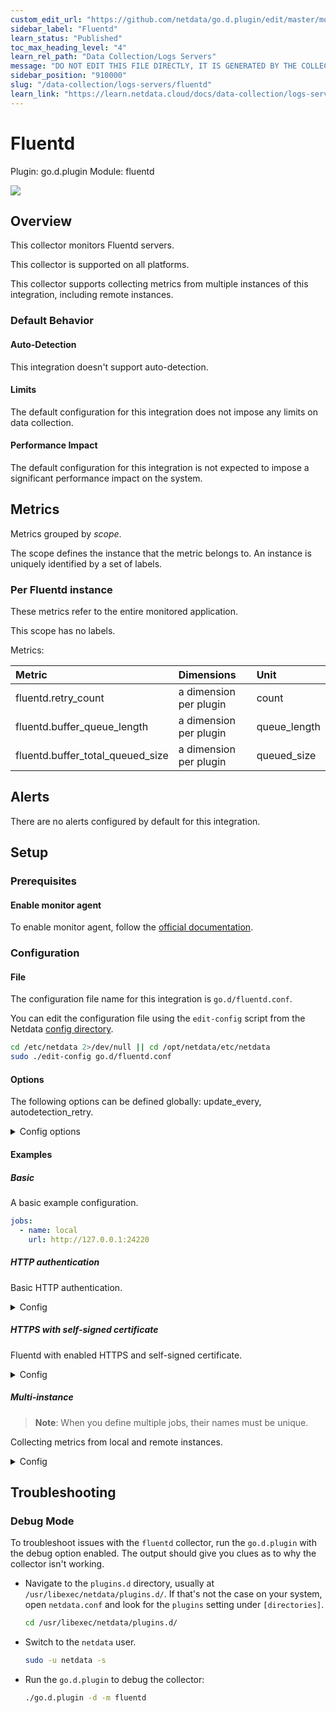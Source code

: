 ```yaml
---
custom_edit_url: "https://github.com/netdata/go.d.plugin/edit/master/modules/fluentd/metadata.yaml"
sidebar_label: "Fluentd"
learn_status: "Published"
toc_max_heading_level: "4"
learn_rel_path: "Data Collection/Logs Servers"
message: "DO NOT EDIT THIS FILE DIRECTLY, IT IS GENERATED BY THE COLLECTOR'S metadata.yaml FILE"
sidebar_position: "910000"
slug: "/data-collection/logs-servers/fluentd"
learn_link: "https://learn.netdata.cloud/docs/data-collection/logs-servers/fluentd"
---
```



# Fluentd

Plugin: go.d.plugin
Module: fluentd

<img src="https://img.shields.io/badge/maintained%20by-Netdata-%2300ab44" />

## Overview

This collector monitors Fluentd servers.




This collector is supported on all platforms.

This collector supports collecting metrics from multiple instances of this integration, including remote instances.


### Default Behavior

#### Auto-Detection

This integration doesn't support auto-detection.

#### Limits

The default configuration for this integration does not impose any limits on data collection.

#### Performance Impact

The default configuration for this integration is not expected to impose a significant performance impact on the system.


## Metrics

Metrics grouped by *scope*.

The scope defines the instance that the metric belongs to. An instance is uniquely identified by a set of labels.



### Per Fluentd instance

These metrics refer to the entire monitored application.

This scope has no labels.

Metrics:

| Metric | Dimensions | Unit |
|:------|:----------|:----|
| fluentd.retry_count | a dimension per plugin | count |
| fluentd.buffer_queue_length | a dimension per plugin | queue_length |
| fluentd.buffer_total_queued_size | a dimension per plugin | queued_size |



## Alerts

There are no alerts configured by default for this integration.


## Setup

### Prerequisites

#### Enable monitor agent

To enable monitor agent, follow the [official documentation](https://docs.fluentd.org/v1.0/articles/monitoring-rest-api).



### Configuration

#### File

The configuration file name for this integration is `go.d/fluentd.conf`.


You can edit the configuration file using the `edit-config` script from the
Netdata [config directory](/docs/configuring/configuration#the-netdata-config-directory).

```bash
cd /etc/netdata 2>/dev/null || cd /opt/netdata/etc/netdata
sudo ./edit-config go.d/fluentd.conf
```
#### Options

The following options can be defined globally: update_every, autodetection_retry.


<details><summary>Config options</summary>

| Name | Description | Default | Required |
|:----|:-----------|:-------|:--------:|
| autodetection_retry | Recheck interval in seconds. Zero means no recheck will be scheduled. |  | False |
| url | Server URL. |  | True |
| timeout | HTTP request timeout. |  | False |
| username | Username for basic HTTP authentication. |  | False |
| password | Password for basic HTTP authentication. |  | False |
| proxy_url | Proxy URL. |  | False |
| proxy_username | Username for proxy basic HTTP authentication. |  | False |
| proxy_password | Password for proxy basic HTTP authentication. |  | False |
| method | HTTP request method. |  | False |
| body | HTTP request body. |  | False |
| headers | HTTP request headers. |  | False |
| not_follow_redirects | Redirect handling policy. Controls whether the client follows redirects. |  | False |
| tls_skip_verify | Server certificate chain and hostname validation policy. Controls whether the client performs this check. |  | False |
| tls_ca | Certification authority that the client uses when verifying the server's certificates. |  | False |
| tls_cert | Client TLS certificate. |  | False |
| tls_key | Client TLS key. |  | False |

</details>

#### Examples

##### Basic

A basic example configuration.

```yaml
jobs:
  - name: local
    url: http://127.0.0.1:24220

```
##### HTTP authentication

Basic HTTP authentication.

<details><summary>Config</summary>

```yaml
jobs:
  - name: local
    url: http://127.0.0.1:24220
    username: username
    password: password

```
</details>

##### HTTPS with self-signed certificate

Fluentd with enabled HTTPS and self-signed certificate.

<details><summary>Config</summary>

```yaml
jobs:
  - name: local
    url: https://127.0.0.1:24220
    tls_skip_verify: yes

```
</details>

##### Multi-instance

> **Note**: When you define multiple jobs, their names must be unique.

Collecting metrics from local and remote instances.


<details><summary>Config</summary>

```yaml
jobs:
  - name: local
    url: http://127.0.0.1:24220

  - name: remote
    url: http://192.0.2.1:24220

```
</details>



## Troubleshooting

### Debug Mode

To troubleshoot issues with the `fluentd` collector, run the `go.d.plugin` with the debug option enabled. The output
should give you clues as to why the collector isn't working.

- Navigate to the `plugins.d` directory, usually at `/usr/libexec/netdata/plugins.d/`. If that's not the case on
  your system, open `netdata.conf` and look for the `plugins` setting under `[directories]`.

  ```bash
  cd /usr/libexec/netdata/plugins.d/
  ```

- Switch to the `netdata` user.

  ```bash
  sudo -u netdata -s
  ```

- Run the `go.d.plugin` to debug the collector:

  ```bash
  ./go.d.plugin -d -m fluentd
  ```


